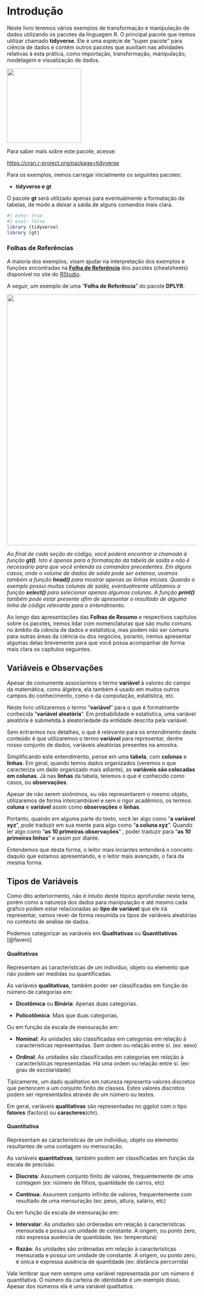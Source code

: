 # Introdução {.unnumbered}

Neste livro teremos vários exemplos de transformação e manipulação de dados utilizando os pacotes da linguagem R. O principal pacote que iremos utilizar chamado **tidyverse**. Ele é uma espécie de "super pacote" para ciência de dados e contém outros pacotes que auxiliam nas atividades relativas à esta prática, como importação, transformação, manipulação, modelagem e visualização de dados.

![](images/tidyverse-hex-stiker.jpg){width="196"}

Para saber mais sobre este pacote, acesse:

[https://cran.r-project.org/package=tidyverse](https://cran.r-project.org/package=tidyr){.uri}

Para os exemplos, iremos carregar inicialmente os seguintes pacotes:

-   **tidyverse e gt**

O pacote **gt** será utilizado apenas para eventualmente a formatação de tabelas, de modo a deixar a saída de alguns comandos mais clara.

```r
#| echo: true
#| eval: false
library (tidyverse)
library (gt)
```

### Folhas de Referências

A maioria dos exemplos, visam ajudar na interpretação dos exemplos e funções encontradas na [**Folha de Referência**](https://www.rstudio.com/resources/cheatsheets/) dos pacotes (cheatsheets) disponível no site do [RStudio](rstudio.com).

A seguir, um exemplo de uma "**Folha de Referência**" do pacote **DPLYR**:

![](images/data-transformation-cheatsheet01.jpg){width="663"}

::: callout-note
*Ao final de cada seção de código, você poderá encontrar a chamada à função **gt()**. Isto é apenas para a formatação da tabela de saída e não é necessário para que você entenda os comandos precedentes. Em alguns casos, onde o volume de dados de saída pode ser extenso, usamos também a função **head()** para mostrar apenas as linhas iniciais. Quando o exemplo possui muitas colunas de saída, eventualmente utilizamos a função **select()** para selecionar apenas algumas colunas. A função **print()** também pode estar presente afim de apresentar o resultado de alguma linha de código relevante para o entendimento.*
:::

Ao longo das apresentações das **Folhas de Resumo** e respectivos capítulos sobre os pacotes, iremos lidar com nomenclaturas que são muito comuns no âmbito da ciência de dados e estatística, mas podem não ser comuns para outras áreas da ciência ou dos negócios, poranto, iremos apresentar algumas delas brevemente para que você possa acompanhar de forma mais clara os capítulos seguintes.

## Variáveis e Observações

Apesar de comumente associarmos o termo **variável** à valores do campo da matemática, como álgebra, ela também é usado em muitos outros campos do conhecimento, como o da computação, estatística, etc.

Neste livro utilizaremos o termo "**variável**" para o que é formalmente conhecida "**variável aleatória**". Em probabilidade e estatística, uma variável aleatória é submetida à aleatoriedade da entidade descrita pela variável.

Sem entrarmos nos detalhes, o que é relevante para os entendimento deste conteúdo é que utilizaremos o termo **variável** para representar, dentre nosso conjunto de dados, variáveis aleatórias presentes na amostra.

Simplificando este entendimento, pense em uma **tabela**, com **colunas** e **linhas**. Em geral, quando temos dados organizados (veremos o que caracteriza um dado organizado mais adiante), as **variáveis são colocadas em colunas**. Já nas **linhas** da tabela, teremos o que é conhecido como casos, ou **observações**.

Apesar de não serem sinônimos, ou não representarem o mesmo objeto, utilizaremos de forma intercambiável e sem o rigor acadêmico, os termos: **coluna** e **variável** assim como **observações** e **linhas**.

Portanto, quando em alguma parte do texto, você ler algo como "**a variável xyz**", pode traduzir em sua mente para algo como "**a coluna xyz**". Quando ler algo como "**as 10 primeiras observações**" , poder traduzir para "**as 10 primeiras linhas**" e assim por diante.

Entendemos que desta forma, o leitor mais inciantes entenderá o conceito daquilo que estamos apresentando, e o leitor mais avançado, o fará da mesma forma.

## Tipos de Variáveis

Como dito anteriormento, não é intuito deste tópico aprofundar neste tema, porém como a natureza dos dados para manipulação e até mesmo cada gráfico podem estar relacionadas ao **tipo de variável** que ele irá representar, vamos rever de forma resumida os tipos de variáveis aleatórias no contexto de análise de dados.

Podemos categorizar as variáveis em **Qualitativas** ou **Quantitativas**. [@favero]

#### Qualitativas

Representam as características de um indivíduo, objeto ou elemento que não podem ser medidas ou quantificadas.

As variáveis **qualitativas**, também poder ser classificadas em função do número de categorias em:

-   **Dicotômica** ou **Binária**: Apenas duas categorias.

-   **Policotômica**: Mais que duas categorias.

Ou em função da escala de mensuração em:

-   **Nominal**: As unidades são classificadas em categorias em relação à características representadas. Sem ordem ou relação entre si. (ex: sexo)

-   **Ordinal**: As unidades são classificadas em categorias em relação à características representadas. Há uma ordem ou relação entre si. (ex: grau de escolaridade)

Tipicamente, um dado qualitativo em natureza representa valores discretos que pertencem a um conjunto finito de classes. Estes valores discretos podem ser representados através de um número ou textos.

Em geral, variáveis **qualitativas** são representadas no ggplot com o tipo **fatores** (factors) ou **caracteres**(chr).

#### Quantitativa

Representam as características de um indivíduo, objeto ou elemento resultantes de uma contagem ou mensuração.

As variáveis **quantitativas**, também podem ser classificadas em função da escala de precisão.

-   **Discreta**: Assumem conjunto finito de valores, frequentemente de uma contagem (ex: número de filhos, quantidade de carros, etc)

-   **Contínua**: Assumem conjunto infinito de valores, frequentemente com resultado de uma mensuração (ex: peso, altura, salário, etc)

Ou em função da escala de mensuração em:

-   **Intervalar**: As unidades são ordenadas em relação à características mensurada e possui um unidade de constante. A origem, ou ponto zero, não expressa ausência de quantidade. (ex: temperatura)

-   **Razão**: As unidades são ordenadas em relação à características mensurada e possui um unidade de constante. A origem, ou ponto zero, é única e expressa ausência de quantidade.(ex: distância percorrida)

::: callout-caution
Vale lembrar que nem sempre uma variável representada por um número é quantitativa. O número da carteira de identidade é um exemplo disso. Apesar dos números ela é uma variável qualitativa.
:::

#### 

